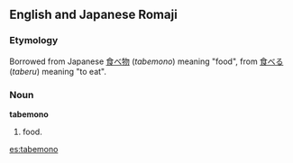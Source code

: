 ==English and Japanese Romaji==

===Etymology===
Borrowed from Japanese [[食べ物]] (''tabemono'') meaning "food", from  [[食べる]] (''taberu'') meaning "to eat".

===Noun===
'''tabemono'''

# food.


[[es:tabemono]]